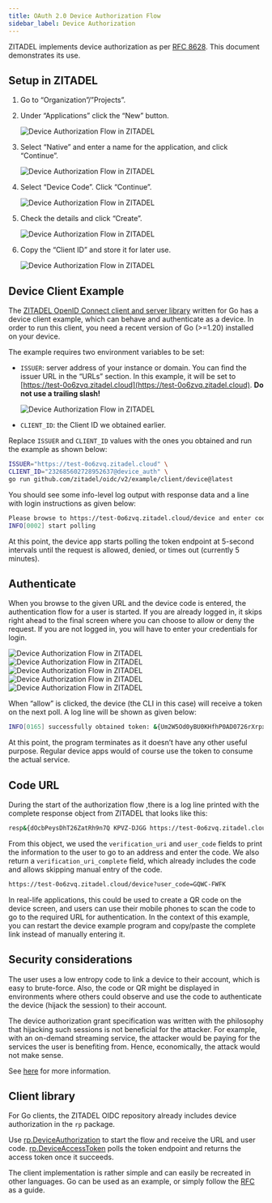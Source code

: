 ```yaml
---
title: OAuth 2.0 Device Authorization Flow
sidebar_label: Device Authorization
---
```


ZITADEL implements device authorization as per [RFC 8628](https://datatracker.ietf.org/doc/html/rfc8628). This document demonstrates its use.

## Setup in ZITADEL

1. Go to “Organization”/”Projects”.
2. Under “Applications” click the “New” button.

    <img src="/docs/img/device-auth/device-auth-01.png" alt="Device Authorization Flow in ZITADEL"/>

3. Select “Native” and enter a name for the application, and click “Continue”.

    <img src="/docs/img/device-auth/device-auth-02.png" alt="Device Authorization Flow in ZITADEL"/>

4. Select “Device Code”. Click “Continue”.

    <img src="/docs/img/device-auth/device-auth-03.png" alt="Device Authorization Flow in ZITADEL"/>


5. Check the details and click “Create”.

    <img src="/docs/img/device-auth/device-auth-04.png" alt="Device Authorization Flow in ZITADEL"/>

6. Copy the “Client ID” and store it for later use.

    <img src="/docs/img/device-auth/device-auth-05.png" alt="Device Authorization Flow in ZITADEL"/>

## Device Client Example

The [ZITADEL OpenID Connect client and server library](https://github.com/zitadel/oidc/) written for Go has a device client example, which can behave and authenticate as a device. In order to run this client, you need a recent version of Go (>=1.20) installed on your device.


The example requires two environment variables to be set:


- `ISSUER`: server address of your instance or domain. You can find the issuer URL in the “URLs” section. In this example, it will be set to [https://test-0o6zvq.zitadel.cloud](https://test-0o6zvq.zitadel.cloud). **Do not use a trailing slash!**

    <img src="/docs/img/device-auth/device-auth-06.png" alt="Device Authorization Flow in ZITADEL"/>

- `CLIENT_ID`: the Client ID we obtained earlier.


Replace `ISSUER` and `CLIENT_ID` values with the ones you obtained and run the example as shown below:


``` bash
ISSUER="https://test-0o6zvq.zitadel.cloud" \
CLIENT_ID="232685602728952637@device_auth" \
go run github.com/zitadel/oidc/v2/example/client/device@latest
```


You should see some info-level log output with response data and a line with login instructions as given below:

``` bash
Please browse to https://test-0o6zvq.zitadel.cloud/device and enter code GQWC-FWFK
INFO[0002] start polling  
```

At this point, the device app starts polling the token endpoint at 5-second intervals until the request is allowed, denied, or times out (currently 5 minutes).

## Authenticate

When you browse to the given URL and the device code is entered, the authentication flow for a user is started. If you are already logged in, it skips right ahead to the final screen where you can choose to allow or deny the request. If you are not logged in, you will have to enter your credentials for login.

<img src="/docs/img/device-auth/device-auth-07.png" alt="Device Authorization Flow in ZITADEL"/>

<img src="/docs/img/device-auth/device-auth-08.png" alt="Device Authorization Flow in ZITADEL"/>

<img src="/docs/img/device-auth/device-auth-09.png" alt="Device Authorization Flow in ZITADEL"/>

<img src="/docs/img/device-auth/device-auth-10.png" alt="Device Authorization Flow in ZITADEL"/>

<img src="/docs/img/device-auth/device-auth-11.png" alt="Device Authorization Flow in ZITADEL"/>

When “allow”  is clicked, the device (the CLI in this case) will receive a token on the next poll. A log line will be shown as given below:

``` bash
INFO[0165] successfully obtained token: &{Um2W5Od0yBU0KHfhP0AD0726rXrpxlepOR7yyftMvocgMWr25pVCuca1oiSSLiQjcXQqCEA Bearer  43199  }
```

At this point, the program terminates as it doesn’t have any other useful purpose. Regular device apps would of course use the token to consume the actual service.

## Code URL

During the start of the authorization flow ,there is a log line printed with the complete response object from ZITADEL that looks like this:

``` bash
resp&{dOcbPeysDhT26ZatRh9n7Q KPVZ-DJGG https://test-0o6zvq.zitadel.cloud/device https://test-0o6zvq.zitadel.cloud/device?user_code=GQWC-FWFK 300 5}
```

From this object, we used the `verification_uri` and `user_code` fields to print the information to the user to go to an address and enter the code. We also return a `verification_uri_complete` field,  which already includes the code and allows skipping manual entry of the code.


``` bash
https://test-0o6zvq.zitadel.cloud/device?user_code=GQWC-FWFK
```

In real-life applications, this could be used to create a QR code on the device screen, and users can use their mobile phones to scan the code to go to the required URL for authentication. In the context of this example, you can restart the device example program and copy/paste the complete link instead of manually entering it.

## Security considerations

The user uses a low entropy code to link a device to their account, which is easy to brute-force. Also, the code or QR might be displayed in environments where others could observe and use the code to authenticate the device (hijack the session) to their account.

The device authorization grant specification was written with the philosophy that hijacking such sessions is not beneficial for the attacker. For example, with an on-demand streaming service, the attacker would be paying for the services the user is benefiting from. Hence, economically, the attack would not make sense.

See [here](https://datatracker.ietf.org/doc/html/rfc8628#section-5) for more information.

## Client library

For Go clients, the ZITADEL OIDC repository already includes device authorization in the `rp` package.

Use [rp.DeviceAuthorization](https://pkg.go.dev/github.com/zitadel/oidc/v2/pkg/client/rp#DeviceAuthorization) to start the flow and receive the URL and user code.
[rp.DeviceAccessToken](https://pkg.go.dev/github.com/zitadel/oidc/v2/pkg/client/rp#DeviceAccessToken) polls the token endpoint and returns the access token once it succeeds.

The client implementation is rather simple and can easily be recreated in other languages. Go can be used as an example, or simply follow the [RFC](https://datatracker.ietf.org/doc/html/rfc8628) as a guide.
